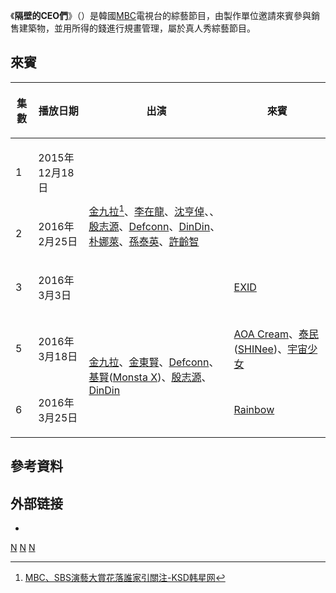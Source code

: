 {{Notability Unreferenced |time=2017-02-09T13:18:13+00:00}}
{{電視節目信息框
| 名稱 = 隔壁的CEO們
| 原名 = {{lang|kor|}}
| 圖片 = [[File:Next_Door_CEO_Logo.png|File:Next Door CEO Logo.png]]
| 圖說 = 
| 類型 = [[綜藝節目|綜藝節目]]、[[真人秀|真人秀]]
| 主持 = 
| 地區 = {{KOR}}
| 語言 = [[韓語|韓語]]
| 製片人 = 
| developer = 
| 每集長 = 約59分鐘
| 電視臺 = [[MBC|MBC]]
| 視頻制式 = [[1080i|1080i]] ([[HDTV|HDTV]])
| 音頻制式 = [[立體聲|立體聲]]
| 首播國家 = {{KOR}}
| 集數 = 
| 開始 = {{start date|2015|12|18}}
| 結束 = 
| 官方網站 = 
| tv_com_id = 
| related = |
}}

《'''隔壁的CEO們'''》（{{Lang-ko|옆집의 CEO들}}）是韓國[[MBC|MBC]]電視台的綜藝節目，由製作單位邀請來賓參與銷售建築物，並用所得的錢進行規畫管理，屬於真人秀綜藝節目。

==來賓==
{| class="wikitable"
|- 
!集數!!播放日期!!出演!!來賓
|-
|1||2015年12月18日||rowspan=3|[[金九拉|金九拉]]<ref>[http://www.koreastardaily.com/tc/news/72086 MBC、SBS演藝大賞花落誰家引關注-KSD韩星网]</ref>、[[李在龍|李在龍]]、[[沈亨倬|沈亨倬]]、{{link-ko|黃載根|황재근}}、[[殷志源|殷志源]]、[[Defconn|Defconn]]、[[DinDin|DinDin]]、[[朴娜萊_(喜劇演員)|朴娜萊]]、[[孫泰英|孫泰英]]、[[許齡智|許齡智]]||{{n/a}}
|-
|2||2016年2月25日||{{n/a}}
|-
|3||2016年3月3日||[[EXID|EXID]]
|-
|5||2016年3月18日||rowspan=2|[[金九拉|金九拉]]、[[金東賢|金東賢]]、[[Defconn|Defconn]]、[[基賢|基賢]]([[Monsta_X|Monsta X]])、[[殷志源|殷志源]]、[[DinDin|DinDin]]||[[AOA_Cream|AOA Cream]]、[[泰民|泰民]]([[SHINee|SHINee]])、[[宇宙少女|宇宙少女]]
|-
|6||2016年3月25日||[[Rainbow_(音樂團體)|Rainbow]]
|}

==參考資料==
{{Reflist}}

== 外部链接 ==

* {{Douban|id=26882989}}
{{MBC TV}}

[[Category:文化广播公司|N]]
[[Category:韓國電視節目|N]]
[[Category:韓國綜藝節目|N]]